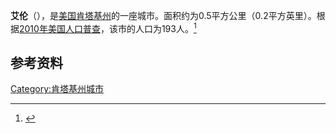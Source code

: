 {{Infobox City 
|chinese_name = 艾伦
|official_name = Allen
|image_flag = 
|image_seal = 
|image_skyline = 
|image_map = KYMap-doton-Allen.PNG
|map_caption =
|subdivision_type = [[國家|國家]]
|subdivision_name = {{USA}}
|leader_title = 
|leader_name = 
|subdivision_type1 = [[美國行政區劃|州]]
|subdivision_name1 = [[肯塔基州|肯塔基州]]
|subdivision_type2 = [[肯塔基州行政区划|县]]
|subdivision_name2 = Floyd
|found_date = 
|area_total = 0.5
|area_land = 
|area_water = 
|population_as_of = 2010
|population_total = 193
|population_density = 
|timezone = 
|utc_offset = 
|timezone_DST = 
|utc_offset_DST = 
}}

'''艾伦'''（{{lang-en|'''Allen'''}}），是[[美国|美国]][[肯塔基州|肯塔基州]]的一座城市。面积约为0.5平方公里（0.2平方英里）。根据[[2010年美国人口普查|2010年美国人口普查]]，该市的人口为193人。<ref name=census>{{cite web |url = http://www.census.gov/prod/www/abs/decennial/ |title = Census of Population and Housing |publisher = U.S. Census Bureau |accessdate = November 18, 2011 |archive-url = https://web.archive.org/web/20060208103743/http://www.census.gov/prod/www/abs/decennial/ |archive-date = 2006-02-08 |dead-url = yes }}</ref>

== 参考资料 ==
{{reflist}}

[[Category:肯塔基州城市|Category:肯塔基州城市]]


{{Kentucky-stub}}